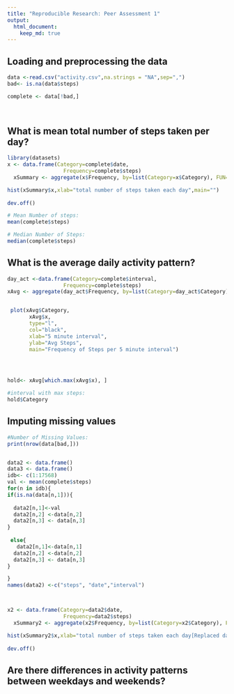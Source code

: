 ```yaml
---
title: "Reproducible Research: Peer Assessment 1"
output: 
  html_document:
    keep_md: true
---
```



## Loading and preprocessing the data
```r

data <-read.csv("activity.csv",na.strings = "NA",sep=",")
bad<- is.na(data$steps)

complete <- data[!bad,]
 
   
```


## What is mean total number of steps taken per day?
```r
library(datasets)
x <- data.frame(Category=complete$date, 
                  Frequency=complete$steps)
  xSummary <- aggregate(x$Frequency, by=list(Category=x$Category), FUN=sum)

hist(xSummary$x,xlab="total number of steps taken each day",main="")
  
dev.off()

# Mean Number of steps:
mean(complete$steps)

# Median Number of Steps:
median(complete$steps)
```
## What is the average daily activity pattern?
```r

day_act <-data.frame(Category=complete$interval, 
                  Frequency=complete$steps)
xAvg <- aggregate(day_act$Frequency, by=list(Category=day_act$Category), FUN=mean)


 plot(xAvg$Category,
       xAvg$x,        
       type="l",
       col="black", 
       xlab="5 minute interval", 
       ylab="Avg Steps", 
       main="Frequency of Steps per 5 minute interval")

  


hold<- xAvg[which.max(xAvg$x), ]

#interval with max steps:
hold$Category
```
## Imputing missing values
```r

#Number of Missing Values:
print(nrow(data[bad,]))


data2 <- data.frame()
data3 <- data.frame()
idb<- c(1:17568)
val <- mean(complete$steps)
for(n in idb){
if(is.na(data[n,1])){
  
  data2[n,1]<-val
  data2[n,2] <-data[n,2]
  data2[n,3] <- data[n,3]
}
  
 else{
   data2[n,1]<-data[n,1]
  data2[n,2] <-data[n,2]
  data2[n,3] <- data[n,3]
}

}
names(data2) <-c("steps", "date","interval")



x2 <- data.frame(Category=data2$date, 
                  Frequency=data2$steps)
  xSummary2 <- aggregate(x2$Frequency, by=list(Category=x2$Category), FUN=sum)

hist(xSummary2$x,xlab="total number of steps taken each day[Replaced data]",main="")
  
dev.off()
```

## Are there differences in activity patterns between weekdays and weekends?
